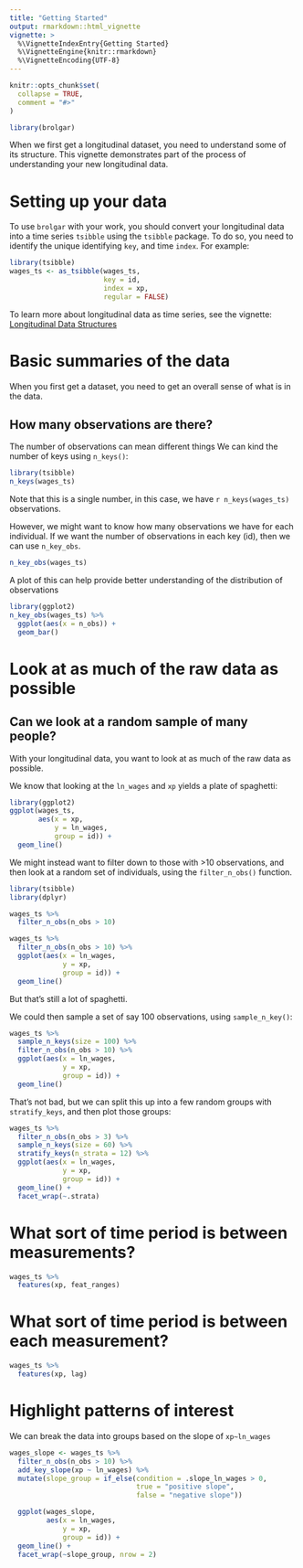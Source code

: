 ```yaml
---
title: "Getting Started"
output: rmarkdown::html_vignette
vignette: >
  %\VignetteIndexEntry{Getting Started}
  %\VignetteEngine{knitr::rmarkdown}
  %\VignetteEncoding{UTF-8}
---
```


```r
knitr::opts_chunk$set(
  collapse = TRUE,
  comment = "#>"
)
```

```r
library(brolgar)
```

When we first get a longitudinal dataset, you need to understand some of its structure. This vignette demonstrates part of the process of understanding your new longitudinal data.

# Setting up your data

To use `brolgar` with your work, you should convert your longitudinal data into a time series `tsibble` using the `tsibble` package. To do so, you need to identify the unique identifying `key`, and time `index`. For example:

```r
library(tsibble)
wages_ts <- as_tsibble(wages_ts,
                       key = id,
                       index = xp,
                       regular = FALSE)
```

To learn more about longitudinal data as time series, see the vignette: [Longitudinal Data Structures]()

# Basic summaries of the data

When you first get a dataset, you need to get an overall sense of what is in the data.

## How many observations are there?

The number of observations can mean different things
We can kind the number of keys using `n_keys()`:

```r
library(tsibble)
n_keys(wages_ts)
```

Note that this is a single number, in this case, we have `r n_keys(wages_ts)` observations.

However, we might want to know how many observations we have for each individual. If we want the number of observations in each key (id), then we can use `n_key_obs`.

```r
n_key_obs(wages_ts)
```

A plot of this can help provide better understanding of the distribution of observations

```r
library(ggplot2)
n_key_obs(wages_ts) %>%
  ggplot(aes(x = n_obs)) + 
  geom_bar()
```

# Look at as much of the raw data as possible

## Can we look at a random sample of many people?

With your longitudinal data, you want to look at as much of the raw data as possible.

We know that looking at the `ln_wages` and `xp` yields a plate of spaghetti:

```r
library(ggplot2)
ggplot(wages_ts, 
       aes(x = xp,
           y = ln_wages,
           group = id)) + 
  geom_line()
```

We might instead want to filter down to those with >10 observations, and then look at a random set of individuals, using the `filter_n_obs()` function.

```r
library(tsibble)
library(dplyr)

wages_ts %>% 
  filter_n_obs(n_obs > 10)
```


```r

wages_ts %>%
  filter_n_obs(n_obs > 10) %>%
  ggplot(aes(x = ln_wages,
             y = xp,
             group = id)) + 
  geom_line()
```


But that's still a lot of spaghetti.

We could then sample a set of say 100 observations, using `sample_n_key()`:

```r
wages_ts %>%
  sample_n_keys(size = 100) %>%
  filter_n_obs(n_obs > 10) %>%
  ggplot(aes(x = ln_wages,
             y = xp,
             group = id)) + 
  geom_line()
```

That's not bad, but we can split this up into a few random groups with `stratify_keys`, and then plot those groups:

```r
wages_ts %>%
  filter_n_obs(n_obs > 3) %>%
  sample_n_keys(size = 60) %>%
  stratify_keys(n_strata = 12) %>%
  ggplot(aes(x = ln_wages,
             y = xp,
             group = id)) + 
  geom_line() + 
  facet_wrap(~.strata)
```

# What sort of time period is between measurements?

```r
wages_ts %>%
  features(xp, feat_ranges)
```


# What sort of time period is between each measurement?

```r
wages_ts %>%
  features(xp, lag)
```


# Highlight patterns of interest

We can break the data into groups based on the slope of `xp~ln_wages`

```r

wages_slope <- wages_ts %>%
  filter_n_obs(n_obs > 10) %>%
  add_key_slope(xp ~ ln_wages) %>%
  mutate(slope_group = if_else(condition = .slope_ln_wages > 0,
                               true = "positive slope",
                               false = "negative slope"))

  ggplot(wages_slope,
         aes(x = ln_wages,
             y = xp,
             group = id)) + 
  geom_line() + 
  facet_wrap(~slope_group, nrow = 2)
  
```
